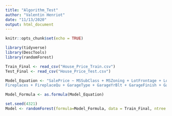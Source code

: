 ```yaml
---
title: "Algorithm_Test"
author: "Valentin Henriot"
date: "11/13/2020"
output: html_document
---
```


```r
knitr::opts_chunk$set(echo = TRUE)
```

```r
library(tidyverse)
library(DescTools)
library(randomForest)
```

```r
Train_Final <- read_csv("House_Price_Train.csv")
Test_Final <- read_csv("House_Price_Test.csv")
```

```r
Model_Equation <- "SalePrice ~ MSSubClass + MSZoning + LotFrontage + LotArea + LotShape + LandContour +   Neighborhood + BldgType + HouseStyle + OverallQual  + OverallCond + YearBuilt + YearRemodAdd  + Exterior1st + Exterior2nd +  MasVnrType + MasVnrArea + ExterQual + Foundation + BsmtQual + BsmtCond + BsmtFinType1 + BsmtFinSF1 + BsmtFinType2 + BsmtUnfSF + TotalBsmtSF +  HeatingQC + CentralAir + Electrical + `1stFlrSF` + `2ndFlrSF` + GrLivArea + BsmtFullBath + FullBath + HalfBath + BedroomAbvGr + KitchenAbvGr + KitchenQual + TotRmsAbvGrd + Functional +   
Fireplaces + FireplaceQu + GarageType + GarageYrBlt + GarageFinish + GarageCars + GarageArea +    GarageQual + GarageCond + PavedDrive + WoodDeckSF + OpenPorchSF + SaleCondition"

Model_Formula <- as.formula(Model_Equation)
```

```r
set.seed(4321)
Model <- randomForest(formula=Model_Formula, data = Train_Final, ntree = 1000)
```

